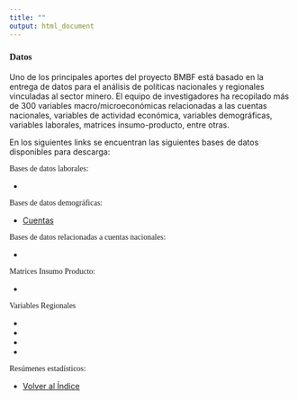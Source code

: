 ```yaml
---
title: ""
output: html_document
---
```

### <font face="Arial Black"> Datos</font>

Uno de los principales aportes del proyecto BMBF está basado en la entrega de datos para el análisis de políticas nacionales y regionales vinculadas al sector minero. El equipo de investigadores ha recopilado más de 300 variables macro/microeconómicas relacionadas a las cuentas nacionales, variables de actividad económica, variables demográficas, variables laborales, matrices insumo-producto, entre otras.

En los siguientes links se encuentran las siguientes bases de datos disponibles para descarga:

<html>
<body>

<font face="Arial Black"> Bases de datos laborales: </font> 

- 

<font face="Arial Black"> Bases de datos demográficas: </font> 

- <a href="C:/Users/Felipe/Desktop/Descargas/formatos/lt_vgrkont_populationTS">Cuentas </a> 

<font face="Arial Black"> Bases de datos relacionadas a cuentas nacionales:  </font>

-

<font face="Arial Black"> Matrices Insumo Producto: </font>

-

<font face="Arial Black"> Variables Regionales </font>

- 
- 
- 
-  


<font face="Arial Black"> Resúmenes estadísticos: </font>

-

 <a href="index.html"> Volver al Índice </a>

</body>
</html>
